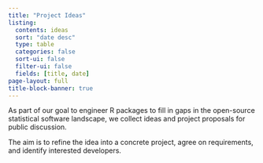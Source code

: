 ```yaml
---
title: "Project Ideas"
listing:
  contents: ideas
  sort: "date desc"
  type: table
  categories: false
  sort-ui: false
  filter-ui: false
  fields: [title, date]
page-layout: full
title-block-banner: true
---
```


As part of our goal to engineer R packages to fill in gaps in the open-source statistical software landscape, we collect ideas and project proposals for public discussion.

The aim is to refine the idea into a concrete project, agree on requirements, and identify interested developers.